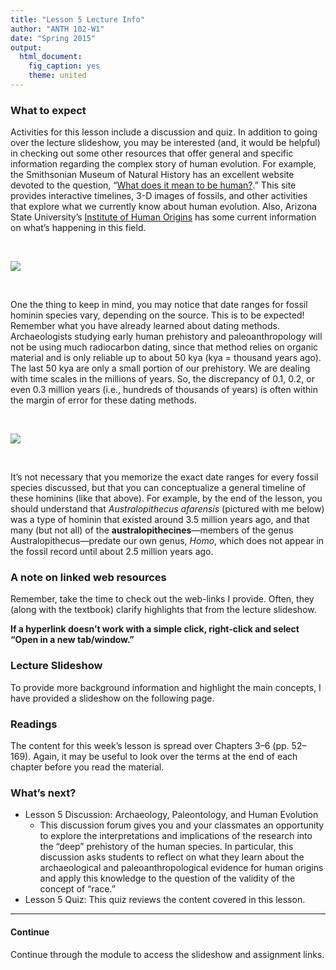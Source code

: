 ```yaml
---
title: "Lesson 5 Lecture Info"
author: "ANTH 102-W1"
date: "Spring 2015"
output:
  html_document:
    fig_caption: yes
    theme: united
---
```


### What to expect

Activities for this lesson include a discussion and quiz. In addition to going over the lecture slideshow, you may be interested (and, it would be helpful) in checking out some other resources that offer general and specific information regarding the complex story of human evolution. For example, the Smithsonian Museum of Natural History has an excellent website devoted to the question, "<a href="http://humanorigins.si.edu/" target="_blank">What does it mean to be human?</a>." This site provides interactive timelines, 3-D images of fossils, and other activities that explore what we currently know about human evolution. Also, Arizona State University's <a href="https://iho.asu.edu/" target="_blank">Institute of Human Origins</a> has some current information on what's happening in this field.

<br>

![](HomininPhylogeny.jpg)

<br>

One the thing to keep in mind, you may notice that date ranges for fossil hominin species vary, depending on the source. This is to be expected! Remember what you have already learned about dating methods. Archaeologists studying early human prehistory and paleoanthropology will not be using much radiocarbon dating, since that method relies on organic material and is only reliable up to about 50 kya (kya = thousand years ago). The last 50 kya are only a small portion of our prehistory. We are dealing with time scales in the millions of years. So, the discrepancy of 0.1, 0.2, or even 0.3 million years (i.e., hundreds of thousands of years) is often within the margin of error for these dating methods.

<br>

![](TreyAndLucy.gif)

<br>

It's not necessary that you memorize the exact date ranges for every fossil species discussed, but that you can conceptualize a general timeline of these hominins (like that above). For example, by the end of the lesson, you should understand that *Australopithecus afarensis* (pictured with me below) was a type of hominin that existed around 3.5 million years ago, and that many (but not all) of the __australopithecines__---members of the genus Australopithecus---predate our own genus, *Homo*, which does not appear in the fossil record until about 2.5 million years ago.


### A note on linked web resources
Remember, take the time to check out the web-links I provide. Often, they (along with the textbook) clarify highlights that from the lecture slideshow.

__If a hyperlink doesn't work with a simple click, right-click and select "Open in a new tab/window."__

### Lecture Slideshow
To provide more background information and highlight the main concepts, I have provided a slideshow on the following page.

### Readings
The content for this week's lesson is spread over Chapters 3--6 (pp. 52--169). Again, it may be useful to look over the terms at the end of each chapter before you read the material.

### What's next?

- Lesson 5 Discussion:  Archaeology, Paleontology, and Human Evolution
    + This discussion forum gives you and your classmates an opportunity to explore the interpretations and implications of the research into the "deep" prehistory of the human species. In particular, this discussion asks students to reflect on what they learn about the archaeological and paleoanthropological evidence for human origins and apply this knowledge to the question of the validity of the concept of "race."

- Lesson 5 Quiz:  This quiz reviews the content covered in this lesson.


---------

#### Continue
Continue through the module to access the slideshow and assignment links.

